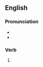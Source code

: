 ==English==

===Pronunciation===
* {{IPA|/ækst/|lang=en}}
* {{homophones|aksed|lang=en}}

===Verb===
{{head|en|verb form}}

# {{en-past of|axe}} {{qualifier|all etymologies and senses}}